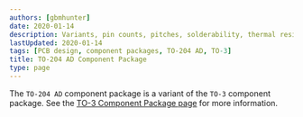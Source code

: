 ```yaml
---
authors: [gbmhunter]
date: 2020-01-14
description: Variants, pin counts, pitches, solderability, thermal resistances, dimensions, land patterns, 3D models and more info for the TO-204 AD component package.
lastUpdated: 2020-01-14
tags: [PCB design, component packages, TO-204 AD, TO-3]
title: TO-204 AD Component Package
type: page
---
```


The `TO-204 AD` component package is a variant of the `TO-3` component package. See the [TO-3 Component Package page](/pcb-design/component-packages/to-3-component-package) for more information.
